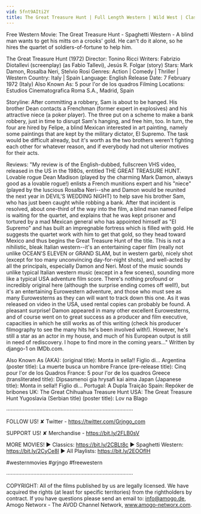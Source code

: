 ```yaml
---
vid: 5fnt9AIti2Y
title: The Great Treasure Hunt | Full Length Western | Wild West | Classic Cowboy Movie | Full Movies
---
```


Free Western Movie: The Great Treasure Hunt - Spaghetti Western - A blind man wants to get his mitts on a crooks' gold. He can't do it alone, so he hires the quartet of soldiers-of-fortune to help him. 

The Great Treasure Hunt (1972)
Director: Tonino Ricci
Writers: Fabrizio Diotallevi (screenplay) (as Fabio Tallevi), Jesús R. Folgar (story)
Stars: Mark Damon, Rosalba Neri, Stelvio Rosi 
Genres: Action | Comedy | Thriller | Western 
Country: Italy | Spain
Language: English
Release Date: 7 February 1972 (Italy) 
Also Known As: 5 pour l'or de los quadros 
Filming Locations: Estudios Cinematografica Roma S.A., Madrid, Spain 

Storyline:
After committing a robbery, Sam is about to be hanged. His brother Dean contacts a Frenchman (former expert in explosives) and his attractive niece (a poker player). The three put on a scheme to make a bank robbery, just in time to disrupt Sam's hanging, and free him, too. In turn, the four are hired by Felipe, a blind Mexican interested in art painting, namely some paintings that are kept by the military dictator, El Supremo. The task would be difficult already, but it's worth as the two brothers weren't fighting each other for whatever reason, and if everybody had not ulterior motives for their acts.

Reviews:
"My review is of the English-dubbed, fullscreen VHS video, released in the US in the 1980s, entitled THE GREAT TREASURE HUNT. Lovable rogue Dean Madison (played by the charming Mark Damon, always good as a lovable rogue!) enlists a French munitions expert and his "niece" (played by the luscious Rosalba Neri--she and Damon would be reunited the next year in DEVIL'S WEDDING NIGHT) to help save his brother Sam, who has just been caught while robbing a bank. After that incident is resolved, about one-third of the way into the film, a blind man named Felipe is waiting for the quartet, and explains that he was kept prisoner and tortured by a mad Mexican general who has appointed himself as "El Supremo" and has built an impregnable fortress which is filled with gold. He suggests the quartet work with him to get that gold, so they head toward Mexico and thus begins the Great Treasure Hunt of the title. This is not a nihilistic, bleak Italian western--it's an entertaining caper film (really not unlike OCEAN'S ELEVEN or GRAND SLAM, but in western garb), nicely shot (except for too many unconvincing day-for-night shots), and well-acted by all the principals, especially Damon and Neri. Most of the music sounds unlike typical Italian western music (except in a few scenes), sounding more like a typical USA adventure film score. There's nothing profound or incredibly original here (although the surprise ending comes off well!), but it's an entertaining Eurowestern adventure, and those who must see as many Eurowesterns as they can will want to track down this one. As it was released on video in the USA, used rental copies can probably be found. A pleasant surprise! Damon appeared in many other excellent Eurowesterns, and of course went on to great success as a producer and film executive, capacities in which he still works as of this writing (check his producer filmography to see the many hits he's been involved with!). However, he's still a star as an actor in my house, and much of his European output is still in need of rediscovery. I hope to find more in the coming years..." Written by django-1 on IMDb.com.

Also Known As (AKA):
(original title): Monta in sella!! Figlio di...
Argentina (poster title): La muerte busca un hombre
France (pre-release title): Cinq pour l'or de los Quadros
France: 5 pour l'or de los quadros
Greece (transliterated title): Dipsasmenoi gia hrysafi kai aima
Japan (Japanese title): Monta in sella!! Figlio di...
Portugal: A Dupla Traição
Spain: Repóker de bribones
UK: The Great Chihuahua Treasure Hunt
USA: The Great Treasure Hunt
Yugoslavia (Serbian title) (poster title): Lov na Blago

····················································································

FOLLOW US!
✘ Twitter - https://twitter.com/Grjngo_com

SUPPORT US!
✘ Merchandise - https://bit.ly/2FLB0sV

MORE MOVIES! 
► Classics: https://bit.ly/2CBLt8c 
► Spaghetti Western: https://bit.ly/2CyCe8I 
► All Playlists: https://bit.ly/2EOOfIH 

#westernmovies #grjngo #freewestern

····················································································

COPYRIGHT: All of the films published by us are legally licensed. We have acquired the rights (at least for specific territories) from the rightholders by contract. If you have questions please send an email to: info@amogo.de, Amogo Networx - The AVOD Channel Network, www.amogo-networx.com.